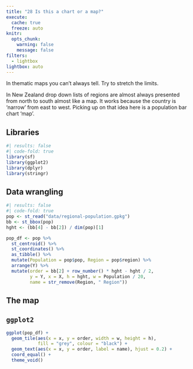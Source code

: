 ```yaml
---
title: "28 Is this a chart or a map?"
execute: 
  cache: true
  freeze: auto
knitr:
  opts_chunk: 
    warning: false
    message: false
filters:
  - lightbox
lightbox: auto
---
```


In thematic maps you can't always tell. Try to stretch the limits.

In New Zealand drop down lists of regions are almost always presented from north to south almost like a map. It works because the country is 'narrow' from east to west. Picking up on that idea here is a population bar chart 'map'.

## Libraries
```r
#| results: false
#| code-fold: true
library(sf)
library(ggplot2)
library(dplyr)
library(stringr)
```

## Data wrangling
```r
#| results: false
#| code-fold: true
pop <- st_read("data/regional-population.gpkg")
bb <- st_bbox(pop)
hght <- (bb[4] - bb[2]) / dim(pop)[1]

pop_df <- pop %>% 
  st_centroid() %>%
  st_coordinates() %>%
  as_tibble() %>%
  mutate(Population = pop$pop, Region = pop$region) %>%
  arrange(Y) %>%
  mutate(order = bb[2] + row_number() * hght - hght / 2,
         y = Y, x = X, h = hght, w = Population / 20,
         name = str_remove(Region, " Region"))
```

## The map
## `ggplot2`
```r
ggplot(pop_df) +
  geom_tile(aes(x = x, y = order, width = w, height = h), 
            fill = "grey", colour = "black") +
  geom_text(aes(x = x, y = order, label = name), hjust = 0.2) +
  coord_equal() +
  theme_void()
```